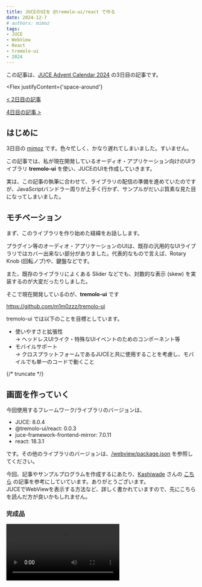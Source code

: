 ```yaml
---
title: JUCEのUIを @tremolo-ui/react で作る
date: 2024-12-7
# authors: mimoz
tags:
- JUCE
- WebView
- React
- tremolo-ui
- 2024
---
```




<AdventCalendar day={3} />

この記事は、[JUCE Advent Calendar 2024](https://qiita.com/advent-calendar/2024/juce) の3日目の記事です。

<Flex
  justifyContent={'space-around'}
>

[\< 2日目の記事](/juce-framework-frontend-mirror)

[4日目の記事 \>](https://atsushieno.hatenablog.com/entry/2024/12/04/002624)

</Flex>

## はじめに

3日目の [mimoz](https://x.com/m1m0zzz) です。色々忙しく、かなり遅れてしまいました。すいません。

この記事では、私が現在開発しているオーディオ・アプリケーション向けのUIライブラリ **tremolo-ui** を使い、JUCEのUIを作成していきます。

実は、この記事の執筆に合わせて、ライブラリの配信の準備を進めていたのですが、JavaScriptバンドラー周りが上手く行かず、サンプルがだいぶ質素な見た目になってしまいました。


## モチベーション

まず、このライブラリを作り始めた経緯をお話しします。  

プラグイン等のオーディオ・アプリケーションのUIは、既存の汎用的なUIライブラリではカバー出来ない部分がありました。代表的なもので言えば、Rotary Knob (回転ノブ)や、鍵盤などです。

また、既存のライブラリによくある Slider などでも、対数的な表示 (skew) を実装するのが大変だったりしました。

そこで現在開発しているのが、**tremolo-ui** です

https://github.com/m1m0zzz/tremolo-ui

tremolo-ui では以下のことを目標としています。

- 使いやすさと拡張性  
  → ヘッドレスUIライク・特殊なUIイベントのためのコンポーネント等
- モバイルサポート  
  → クロスプラットフォームであるJUCEと共に使用することを考慮し、モバイルでも単一のコードで動くこと


{/* truncate */}

## 画面を作っていく

今回使用するフレームワーク/ライブラリのバージョンは、

- JUCE: 8.0.4
- @tremolo-ui/react: 0.0.3
- juce-framework-frontend-mirror: 7.0.11
- react: 18.3.1

です。その他のライブラリのバージョンは、[/webview/package.json](https://github.com/m1m0zzz/tremolo-ui-juce-example/blob/main/webview/package.json) を参照してください。


今回、記事やサンプルプログラムを作成するにあたり、[Kashiwade](https://x.com/Kashiwade_music) さんの [こちら](https://trap.jp/post/2307/) の記事を参考にしていています。ありがとうございます。  
JUCEでWebViewを表示する方法など、詳しく書かれていますので、先にこちらを読んだ方が良いかもしれません。

### 完成品

<Video src={captureVideo} />


コードはここにあります。

https://github.com/m1m0zzz/tremolo-ui-juce-example


JUCE側のコードは、これをクローンして使ってください。

### インストール

フロントエンドの開発ツールである [vite](https://ja.vite.dev/) を使い雛型を作ります。

```bash npm2yarn
npm init vite@latest
```

{/*
TODO: `init` to `create` 
https://github.com/nebrelbug/npm-to-yarn/issues/62
*/}

名前決めたり、プロジェクトの設定したりします。  
サンプルでは、React + TypeScript + SWC で作成しました。

```bash npm2yarn
cd <project_name>
npm i
npm run start
```

取り敢えず、実行後に書いてあるコマンドに従い、デモページが表示されることを確認してください。

### 下準備

色々変更します

<details>
  <summary>webview/src/main.tsx</summary>

```tsx
import { StrictMode } from 'react'
import { createRoot } from 'react-dom/client'
import './index.css'
import App from './App.tsx'

if (import.meta.env.PROD) {
  const html = document.getElementsByTagName('html')[0]
  if (html) {
    html.oncontextmenu = (() => false)
  }
}

createRoot(document.getElementById('root')!).render(
  <StrictMode>
    <App />
  </StrictMode>,
)
```
</details>


<details>
  <summary>webview/src/index.css</summary>

```css
:root {
  font-family: Inter, system-ui, Avenir, Helvetica, Arial, sans-serif;
  line-height: 1.5;
  font-weight: 400;

  font-synthesis: none;
  text-rendering: optimizeLegibility;
  -webkit-font-smoothing: antialiased;
  -moz-osx-font-smoothing: grayscale;
}

* {
  box-sizing: border-box;
  margin: 0;
  padding: 0;
}

body, html {
  height: 100%;
  overflow-x: hidden;
  user-select: none;
}

a {
  font-weight: 500;
  color: #646cff;
  text-decoration: inherit;
}
a:hover {
  color: #535bf2;
}

h1 {
  font-size: 1.5em;
  line-height: 1.1;
}

#root {
  height: 100%;
}
```
</details>


<details>
  <summary>webview/src/App.tsx</summary>

```tsx
import { useState } from 'react'
import { getToggleState } from 'juce-framework-frontend-mirror'

import { JuceCombobox } from './components/JuceCombobox'
import { JuceKnob } from './components/JuceKnob'
import { JuceSlider } from './components/JuceSlider'
import { JuceTextbox } from './components/JuceTextbox'
import { JuceToggleSwitch } from './components/JuceToggleSwitch'

import styles from './App.module.css'

export default function App() {
  const toggleState = getToggleState("bypass")
  const [bypass, setBypass] = useState(toggleState.getValue());

  return (
    <div className={styles.container}>
      <div className={styles.power_button}>
        <JuceToggleSwitch identifier="bypass" inverted={true} onChange={setBypass} />
      </div>
      <div
        className={styles.cover}
        data-bypass={bypass}
      ></div>
      <main className={styles.main}>
        <h1>Pan</h1>
        <JuceKnob identifier="panAngle" />
        <JuceTextbox identifier="panAngle" digits={0} />
        <JuceCombobox identifier="panRule" />
        <h1>Gain</h1>
        <JuceSlider identifier="gain" isVertical={true} />
        <JuceTextbox identifier="gain" suffix="dB" />
      </main>
    </div>
  )
}
```
</details>

<details>
  <summary>webview/src/App.module.css</summary>

```css
.container {
  width: 100%;
  height: 100%;
  position: relative;
}

.power_button {
  position: absolute;
  top: 0.5rem;
  left: 50%;
  translate: calc(-50%);
  z-index: 1000;
}

.cover {
  display: block;
  position: absolute;
  width: 100%;
  height: 100%;
  z-index: 200;
}

.cover[data-bypass="true"] {
  background-color: rgba(0, 0, 0,0.3);
}

.cover[data-bypass="false"] {
  display: none;
}

.main {
  display: flex;
  flex-direction: column;
  gap: 0.6rem;
  height: 100%;
  padding-top: 4rem;
  padding-right: 1rem;
  padding-left: 1rem;
  padding-bottom: 1rem;
  text-align: center;
}
```
</details>


```tsx title="webview/src/index.css"
if (import.meta.env.PROD) {
  const html = document.getElementsByTagName('html')[0]
  if (html) {
    html.oncontextmenu = (() => false)
  }
}
```

👆 これで、プロダクションモードのときのみ、右クリックメニューを禁止しています。

開発中は `console.log` でデバッグすると思うので、右クリックメニューから開発者ツールが出せた方がいいです。


```css title="webview/src/index.css"
body, html {
  user-select: none;
}
```

👆 そしてこれが意外と大事で、テキストなどのコンテンツを範囲選択出来なくすると、ブラウザっぽさが減ります。


### JUCE コンポーネントの実装

Juceのバックエンドと通信するための処理が必要で、またそれを再利用可能にするために、`webview/src/components` というディレクトリを作りそこに、JUCEのライブラリでラップしたコンポーネントを作成していきます。


```tsx title="webview/src/components/JuceKnob.tsx"
import { useEffect, useState } from "react";
import { Knob } from "@tremolo-ui/react";
import { getSliderState } from "juce-framework-frontend-mirror";

interface Props {
  identifier: string;
}

export function JuceKnob({
  identifier
}: Props) {
  const sliderState = getSliderState(identifier);
  const [value, setValue] = useState(sliderState.getNormalisedValue());

  const handleChange = (newNormalisedValue: number) => {
    console.log(newNormalisedValue)
    sliderState.setNormalisedValue(newNormalisedValue);
  };

  useEffect(() => {
    const updateWebViewValue = () => {
      setValue(sliderState.getNormalisedValue());
    };

    const valueListenerId =
      sliderState.valueChangedEvent.addListener(updateWebViewValue);

    return () => {
      sliderState.valueChangedEvent.removeListener(valueListenerId);
    };
  }, [sliderState]);

  return (
    <Knob
      min={0}
      max={1}
      step={0.001}
      value={value}
      onChange={handleChange}
      startValue={0.5}
      enableWheel={['normalized', 0.1]}
      style={{display: 'block', width: '100%'}}
    />
  );
};
```

- `enableWheel` でマウスで値を変更する設定ができます。
- デフォルトのノブの設定では、左下が回転の開始の位置ですが、`startValue` を設定するとそれを変更できます。


```tsx title="webview/src/components/JuceSlider.tsx"
import { useEffect, useState } from "react";
import { Slider } from "@tremolo-ui/react";
import { getSliderState } from "juce-framework-frontend-mirror";

interface Props {
  identifier: string;
  isVertical?: boolean;
}

export function JuceSlider({
  identifier,
  isVertical = false,
}: Props) {
  const sliderState = getSliderState(identifier);
  const [value, setValue] = useState<number>(sliderState.getNormalisedValue());

  const handleChange = (newNormalisedValue: number) => {
    sliderState.setNormalisedValue(newNormalisedValue);
  };

  useEffect(() => {
    const updateWebViewValue = () => {
      setValue(sliderState.getNormalisedValue());
    };

    const valueListenerId =
      sliderState.valueChangedEvent.addListener(updateWebViewValue);

    return () => {
      sliderState.valueChangedEvent.removeListener(valueListenerId);
    };
  }, [sliderState]);

  return (
    <Slider
      min={0}
      max={1}
      step={0.001}
      value={value}
      onChange={handleChange}
      direction={isVertical ? 'up' : 'right'}
      enableWheel={['normalized', 0.1]}
      style={{display: 'block', margin: '10px auto'}}
    />
  );
};
```

今回の実装は、かなりシンプルなので、あまり解説する所が無いですが、

Sliderの中に `SliderTrack` や `SliderThumb` 要素を置くと、要素を自由にカスタマイズできます。

参照: [Storybook](https://tremolo-ui-sb-react.vercel.app/?path=/story/react-components-slider--custom-image)

---


[JuceTextBox(NumberInput)](https://github.com/m1m0zzz/tremolo-ui-juce-example/blob/1a0e1f16e23e5c5df3f3f024ff937f316fbbf3f0/webview/src/components/JuceTextbox.tsx) と [JuceComboBox(Select)](https://github.com/m1m0zzz/tremolo-ui-juce-example/blob/1a0e1f16e23e5c5df3f3f024ff937f316fbbf3f0/webview/src/components/JuceCombobox.tsx) は、元記事の[Ant Design](https://ant.design/) で作られたコンポーネントを使っています。

また、Bypassボタンが味気なく感じたので、アプリ全体のCSSと、ボタンのCSS等を変更して、電源ボタン的なデザインにしました。([コード](https://github.com/m1m0zzz/tremolo-ui-juce-example/tree/1a0e1f16e23e5c5df3f3f024ff937f316fbbf3f0/webview/src/components/JuceToggleSwitch))

## GitHub/Storybookで公開しています

今回のサンプルプログラム、tremolo-ui のコードは、GitHubで公開しています。  
tremolo-ui については、バグレポート、フューチャーリクエストも受け付けています。

- tremolo-ui のリポジトリ: [m1m0zzz/tremolo-ui](https://github.com/m1m0zzz/tremolo-ui)
- サンプルプログラムのリポジトリ: [m1m0zzz/tremolo-ui-juce-example](https://github.com/m1m0zzz/tremolo-ui-juce-example)


Storybook 上で、UI の確認もできます。

https://tremolo-ui-sb-react.vercel.app/

tremolo-ui が少しでもいいなと思ってくれたら、GitHub のスターをお願いします！
